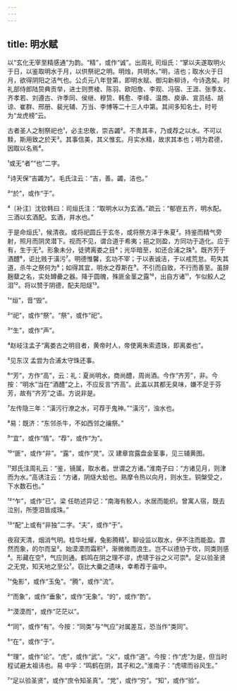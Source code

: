 ```yaml
---
---
---
```

title: 明水赋
---







以“玄化无宰至精感通”为韵。“精”，或作“诚”。出周礼 司烜氏：“掌以夫遂取明火于日，以鉴取明水于月，以供祭祀之明。明烛，共明水。”明，洁也；取水火于日月，欲得阴阳之洁气也。公贞元八年登第，即明水赋、御沟新柳诗，今诗逸矣。时礼部侍郎陆贽典贡举，进士则贾棱、陈羽、欧阳詹、李观、冯宿、王涯、张季友、齐孝若、刘遵古、许季同、侯继、穆贽、韩愈、李绛、温商、庾承、宣员结、胡谅、崔群、邢册、裴光辅、万当、李博等二十三人中第。其间多知名士，时号为“龙虎榜”云。

古者圣人之制祭祀也¹，必主忠敬，崇吉蠲²。不贵其丰，乃或荐之以水。不可以黩，斯用致之於天³。其事信美，其义惟玄。月实水精，故求其本也；明为君德，因取以名焉⁴。

¹或无“者”“也”二字。

²诗天保“吉蠲为”。毛氏注云：“吉，善。蠲，洁也。”

³“於”，或作“于”。

⁴〔补注〕沈钦韩曰：司烜氏注：“取明水以为玄酒。”疏云：“郁鬯五齐，明水配。三酒以玄酒配。玄酒，井水也。”

于是命烜氏¹，候清夜。或将祀圆丘于玄冬，或将祭方泽于朱夏²。持鉴而精气旁射，照月而阴灵潜下。视而不见，谓合道于希夷；挹之则盈，方同功于造化。应于有，生于无³。形象未分，徒骋离娄之目⁴；光华暗至，如还合浦之珠⁵。既齐芳于酒醴⁶，讵比贱于潢污⁷。明德惟馨，玄功不宰；于以表诚洁，于以戒荒怠。苟失其道，杀牛之祭何为⁸；如得其宜，明水之荐斯在⁹。不引而自致，不行而善至。虽辞麹糵之名，实处罇罍之器。降于圆魄，殊匪金茎之露¹⁰，出自方诸¹¹，乍似鲛人之泪¹²。将以赞于阴德，配夫阳燧¹³。

¹“烜”，音“毁”。

²“祀”，或作“祭”。“祭”，或作“祀”。

³“生”，或作“声”。

⁴赵岐注孟子“离娄古之明目者，黄帝时人，帝使离朱索遗珠，即离娄也”。

⁵见东汉 孟尝为合浦太守珠还事。

⁶“芳”，方作“高”，云：礼：夏尚明水，商尚醴，周尚酒。今作“齐芳”，非。今按：“明水”当在“酒醴”之上，不应反言“齐高”。此盖以其都无臭味，嫌不足于芬芳，故有“齐芳”之语。方说非是。

⁷左传隐三年：“潢污行潦之水，可荐于鬼神。”“潢污”，浊水也。

⁸易：既济：“东邻杀牛，不如西邻之禴祭。”

⁹“宜”，或作“情”。“荐”，或作“为”。

¹⁰“匪”，或作“非”。“露”，或作“灵”。汉 建章宫露盘金茎事，见三辅黄图。

¹¹郑氏注周礼云：“鉴，镜属，取水者。世谓之方诸。”淮南子曰：“方诸见月，则津而为水。”高诱注云：“方诸，阴燧大蛤也。熟摩令热以向月，则水生。铜槃受之，下水数石也。”

¹²“乍”，或作“已”。梁 任昉述异记：“南海有鲛人，水居而能织。曾寓人宿，既去泣别，所堕泪皆成珠。”

¹³“配”上或有“非独”二字。“夫”，或作“于”。

夜寂天清，烟消气明。桂华吐耀，兔影腾精¹。聊设监以取水，伊不注而能盈。霏然而象，的尔而呈²。始漠漠而霜积³，渐微微而浪生。岂不以德协于坎，同类则感⁴。形藏在空⁵，气应则通。鹤鸣在阴之理不谬，虎啸于谷之义可崇⁶。足以验圣贤之无党，知天地之至公⁷。窃比大羹之遗味，幸希荐于庙中。

¹“兔影”，或作“玉兔”。“腾”，或作“流”。

²“而象”，或作“垂象”，或作“无象”。“的”，或作“酌”。

³“漠漠而”，或作“茫茫以”。

⁴“同”，或作“有”。今按：“同类”与“气应”对属差互，恐当作“类同”。

⁵“在”，或作“于”。

⁶“理”，或作“论”。“虎”，或作“武”。“义”，或作“道”。今按：作“虎”为是，但当时程试避太祖讳也。易 中孚：“鸣鹤在阴，其子和之。”淮南子：“虎啸而谷风生。”

⁷“足以验圣贤”，或作“庶令知圣真”。“党”，或作“穷”。“知”，或作“验”。